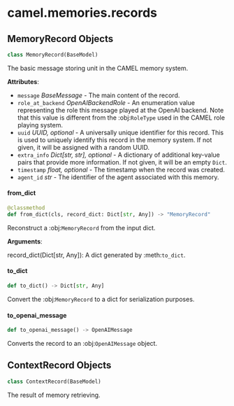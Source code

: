 <a id="camel.memories.records"></a>

# camel.memories.records

<a id="camel.memories.records.MemoryRecord"></a>

## MemoryRecord Objects

```python
class MemoryRecord(BaseModel)
```

The basic message storing unit in the CAMEL memory system.

**Attributes**:

- `message` _BaseMessage_ - The main content of the record.
- `role_at_backend` _OpenAIBackendRole_ - An enumeration value representing
  the role this message played at the OpenAI backend. Note that this
  value is different from the :obj:`RoleType` used in the CAMEL role
  playing system.
- `uuid` _UUID, optional_ - A universally unique identifier for this record.
  This is used to uniquely identify this record in the memory system.
  If not given, it will be assigned with a random UUID.
- `extra_info` _Dict[str, str], optional_ - A dictionary of additional
  key-value pairs that provide more information. If not given, it
  will be an empty `Dict`.
- `timestamp` _float, optional_ - The timestamp when the record was created.
- `agent_id` _str_ - The identifier of the agent associated with this
  memory.

<a id="camel.memories.records.MemoryRecord.from_dict"></a>

#### from\_dict

```python
@classmethod
def from_dict(cls, record_dict: Dict[str, Any]) -> "MemoryRecord"
```

Reconstruct a :obj:`MemoryRecord` from the input dict.

**Arguments**:

  record_dict(Dict[str, Any]): A dict generated by :meth:`to_dict`.

<a id="camel.memories.records.MemoryRecord.to_dict"></a>

#### to\_dict

```python
def to_dict() -> Dict[str, Any]
```

Convert the :obj:`MemoryRecord` to a dict for serialization
purposes.

<a id="camel.memories.records.MemoryRecord.to_openai_message"></a>

#### to\_openai\_message

```python
def to_openai_message() -> OpenAIMessage
```

Converts the record to an :obj:`OpenAIMessage` object.

<a id="camel.memories.records.ContextRecord"></a>

## ContextRecord Objects

```python
class ContextRecord(BaseModel)
```

The result of memory retrieving.

